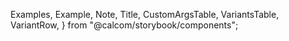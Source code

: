 
  Examples,
  Example,
  Note,
  Title,
  CustomArgsTable,
  VariantsTable,
  VariantRow,
} from "@calcom/storybook/components";


<Meta title="UI/Avatar" component={Avatar} />

<Title title="Avatar" suffix="Brief" subtitle="Version 2.0 — Last Update: 22 Aug 2022" />

## Definition

An avatar group signals that there is more than 1 person associated with an item

## Structure

Avatar group can be composed differently based on the number of user profile.

<CustomArgsTable of={Avatar} />

<Examples title="Avatar style">
  <Example title="Small">
    <Avatar size="sm" alt="Avatar Story" gravatarFallbackMd5="Ui@CAL.com" />
  </Example>
  <Example title="Large">
    <Avatar size="lg" alt="Avatar Story" gravatarFallbackMd5="Ui@CAL.com" />
  </Example>
</Examples>

<ArgsTable of={Avatar} />

### Avatar Group

<ArgsTable of={AvatarGroup} />
<Examples title="Avatar Group ">
  <Example title="Small">
    <AvatarGroup
      size="sm"
      items={[
        {
          image: "https://cal.com/stakeholder/peer.jpg",
          alt: "Peer",
          title: "Peer Richelsen",
        },
        {
          image: "https://cal.com/stakeholder/bailey.jpg",
          alt: "Bailey",
          title: "Bailey Pumfleet",
        },
        {
          image: "https://cal.com/stakeholder/alex-van-andel.jpg",
          alt: "Alex",
          title: "Alex Van Andel",
        },
        {
          image: "https://cal.com/stakeholder/ciaran.jpg",
          alt: "Ciarán",
          title: "Ciarán Hanrahan",
        },
        {
          image: "https://cal.com/stakeholder/peer.jpg",
          alt: "Peer",
          title: "Peer Richelsen",
        },
        {
          image: "https://cal.com/stakeholder/bailey.jpg",
          alt: "Bailey",
          title: "Bailey Pumfleet",
        },
        {
          image: "https://cal.com/stakeholder/alex-van-andel.jpg",
          alt: "Alex",
          title: "Alex Van Andel",
        },
        {
          image: "https://cal.com/stakeholder/ciaran.jpg",
          alt: "Ciarán",
          title: "Ciarán Hanrahan",
        },
      ]}
    />
  </Example>
  <Example title="large">
    <AvatarGroup
      size="lg"
      items={[
        {
          image: "https://cal.com/stakeholder/peer.jpg",
          alt: "Peer",
          title: "Peer Richelsen",
        },
        {
          image: "https://cal.com/stakeholder/bailey.jpg",
          alt: "Bailey",
          title: "Bailey Pumfleet",
        },
        {
          image: "https://cal.com/stakeholder/alex-van-andel.jpg",
          alt: "Alex",
          title: "Alex Van Andel",
        },
        {
          image: "https://cal.com/stakeholder/ciaran.jpg",
          alt: "Ciarán",
          title: "Ciarán Hanrahan",
        },
        {
          image: "https://cal.com/stakeholder/peer.jpg",
          alt: "Peer",
          title: "Peer Richelsen",
        },
        {
          image: "https://cal.com/stakeholder/bailey.jpg",
          alt: "Bailey",
          title: "Bailey Pumfleet",
        },
        {
          image: "https://cal.com/stakeholder/alex-van-andel.jpg",
          alt: "Alex",
          title: "Alex Van Andel",
        },
        {
          image: "https://cal.com/stakeholder/ciaran.jpg",
          alt: "Ciarán",
          title: "Ciarán Hanrahan",
        },
      ]}
    />
  </Example>
</Examples>

<Title offset title="Avatar" suffix="Variants" />

<Canvas>
  <Story name="Avatar">
    <VariantsTable titles={["Default"]} columnMinWidth={150}>
      <VariantRow variant="Sm">
        <Avatar size="sm" alt="Avatar Story" gravatarFallbackMd5="Ui@CAL.com" />
      </VariantRow>
      <VariantRow variant="Lg">
        <Avatar size="lg" alt="Avatar Story" gravatarFallbackMd5="Ui@CAL.com" />
      </VariantRow>
    </VariantsTable>
  </Story>
</Canvas>
